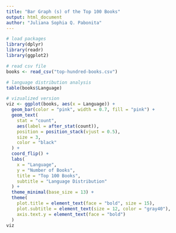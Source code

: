 ```yaml
---
title: "Bar Graph (s) of the Top 100 Books"
output: html_document
author: "Juliana Sophia Q. Pabonita"
---
```


```r
# load packages
library(dplyr)
library(readr)
library(ggplot2)
```
```r
# read csv file
books <- read_csv("top-hundred-books.csv")
```
```r
# language distribution analysis
table(books$Language)

# vizualized version
viz <- ggplot(books, aes(x = Language)) +
  geom_bar(color = "pink", width = 0.7, fill = "pink") +
  geom_text(
    stat = "count",
    aes(label = after_stat(count)),
    position = position_stack(vjust = 0.5),
    size = 3,
    color = "black"
  ) +
  coord_flip() +
  labs(
    x = "Language",
    y = "Number of Books",
    title = "Top 100 Books",
    subtitle = "Language Distribution"
  ) +
  theme_minimal(base_size = 13) +
  theme(
    plot.title = element_text(face = "bold", size = 15),
    plot.subtitle = element_text(size = 12, color = "gray40"),
    axis.text.y = element_text(face = "bold")
  )
viz
```